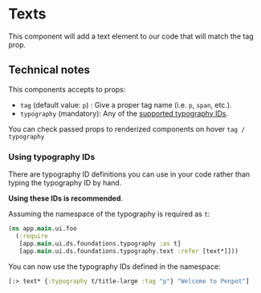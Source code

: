 
<Meta of={TextStories} />

# Texts
This component will add a text element to our code that will match the tag prop.

## Technical notes

This components accepts to props:

- `tag` (default value: `p`) : Give a proper tag name (i.e. `p`, `span`, etc.).
- `typography` (mandatory): Any of the [supported typography IDs](?path=/docs/foundations-typography--docs).

You can check passed props to renderized components on hover `tag / typography`


### Using typography IDs

There are typography ID definitions you can use in your code rather than typing the
typography ID by hand.

**Using these IDs is recommended**.

Assuming the namespace of the typography is required as `t`:

```clj
(ns app.main.ui.foo
  (:require
   [app.main.ui.ds.foundations.typography :as t]
   [app.main.ui.ds.foundations.typography.text :refer [text*]]))
```

You can now use the typography IDs defined in the namespace:

```clj
[:> text* {:typography t/title-large :tag "p"} "Welcome to Penpot"]
```
